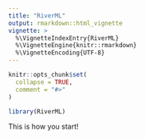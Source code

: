 ```yaml
---
title: "RiverML"
output: rmarkdown::html_vignette
vignette: >
  %\VignetteIndexEntry{RiverML}
  %\VignetteEngine{knitr::rmarkdown}
  %\VignetteEncoding{UTF-8}
---
```


```r
knitr::opts_chunk$set(
  collapse = TRUE,
  comment = "#>"
)
```

```r
library(RiverML)
```

This is how you start!